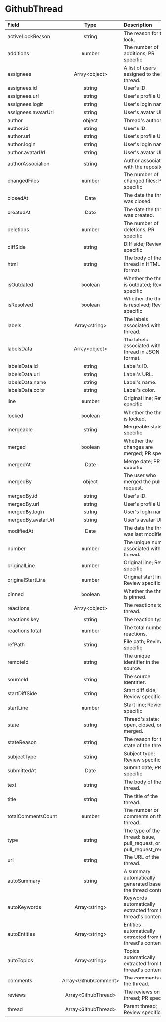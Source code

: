 # GithubThread

| Field | Type | Description |
| :---------------- | :------: | :---- |
| activeLockReason | string | The reason for the lock. |
| additions | number | The number of additions; PR specific |
| assignees | Array\<object\> | A list of users assigned to the thread. |
| assignees.id | string | User's ID. |
| assignees.url | string | User's profile URL. |
| assignees.login | string | User's login name. |
| assignees.avatarUrl | string | User's avatar URL. |
| author | object | Thread's author. |
| author.id | string | User's ID. |
| author.url | string | User's profile URL. |
| author.login | string | User's login name. |
| author.avatarUrl | string | User's avatar URL. |
| authorAssociation | string | Author association with the repository. |
| changedFiles | number | The number of changed files; PR specific |
| closedAt | Date | The date the thread was closed. |
| createdAt | Date | The date the thread was created. |
| deletions | number | The number of deletions; PR specific |
| diffSide | string | Diff side; Review specific |
| html | string | The body of the thread in HTML format. |
| isOutdated | boolean | Whether the thread is outdated; Review specific |
| isResolved | boolean | Whether the thread is resolved; Review specific |
| labels | Array\<string\> | The labels associated with the thread. |
| labelsData | Array\<object\> | The labels associated with the thread in JSON format. |
| labelsData.id | string | Label's ID. |
| labelsData.url | string | Label's URL. |
| labelsData.name | string | Label's name. |
| labelsData.color | string | Label's color. |
| line | number | Original line; Review specific |
| locked | boolean | Whether the thread is locked. |
| mergeable | string | Mergeable state; PR specific |
| merged | boolean | Whether the changes are merged; PR specific |
| mergedAt | Date | Merge date; PR specific |
| mergedBy | object | The user who merged the pull request. |
| mergedBy.id | string | User's ID. |
| mergedBy.url | string | User's profile URL. |
| mergedBy.login | string | User's login name. |
| mergedBy.avatarUrl | string | User's avatar URL. |
| modifiedAt | Date | The date the thread was last modified. |
| number | number | The unique number associated with the thread. |
| originalLine | number | Original line; Review specific |
| originalStartLine | number | Original start line; Review specific |
| pinned | boolean | Whether the thread is pinned. |
| reactions | Array\<object\> | The reactions to the thread. |
| reactions.key | string | The reaction type. |
| reactions.total | number | The total number of reactions. |
| refPath | string | File path; Review specific |
| remoteId | string | The unique identifier in the source. |
| sourceId | string | The source identifier. |
| startDiffSide | string | Start diff side; Review specific |
| startLine | number | Start line; Review specific |
| state | string | Thread's state: open, closed, or merged. |
| stateReason | string | The reason for the state of the thread. |
| subjectType | string | Subject type; Review specific |
| submittedAt | Date | Submit date; PR specific |
| text | string | The body of the thread. |
| title | string | The title of the thread. |
| totalCommentsCount | number | The number of comments on the thread. |
| type | string | The type of the thread: issue, pull_request, or pull_request_review. |
| url | string | The URL of the thread. |
| autoSummary | string | A summary automatically generated based on the thread content. |
| autoKeywords | Array\<string\> | Keywords automatically extracted from the thread's content. |
| autoEntities | Array\<string\> | Entities automatically extracted from the thread's content. |
| autoTopics | Array\<string\> | Topics automatically extracted from the thread's content. |
| comments | Array\<GithubComment\> | The comments on the thread. |
| reviews | Array\<GithubThread\> | The reviews on the thread; PR specific. |
| thread | Array\<GithubThread\> | Parent thread; Review specific. |
